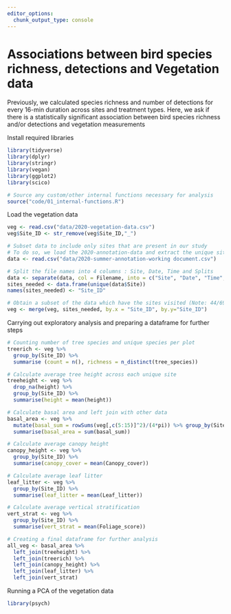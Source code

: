 ```yaml
---
editor_options: 
  chunk_output_type: console
---
```


# Associations between bird species richness, detections and Vegetation data

Previously, we calculated species richness and number of detections for every 16-min duration across sites and treatment types. Here, we ask if there is a statistically significant association between bird species richness and/or detections and vegetation measurements

Install required libraries
```r
library(tidyverse)
library(dplyr)
library(stringr)
library(vegan)
library(ggplot2)
library(scico)

# Source any custom/other internal functions necessary for analysis
source("code/01_internal-functions.R")
```


Load the vegetation data
```r
veg <- read.csv("data/2020-vegetation-data.csv")
veg$Site_ID <- str_remove(veg$Site_ID,"_")

# Subset data to include only sites that are present in our study
# To do so, we load the 2020-annotation-data and extract the unique sites
data <- read.csv("data/2020-summer-annotation-working document.csv")

# Split the file names into 4 columns : Site, Date, Time and Splits   
data <- separate(data, col = Filename, into = c("Site", "Date", "Time", "Splits"), sep = "_")
sites_needed <- data.frame(unique(data$Site))
names(sites_needed) <- "Site_ID"

# Obtain a subset of the data which have the sites visited (Note: 44/69 sites were visited)
veg <- merge(veg, sites_needed, by.x = "Site_ID", by.y="Site_ID")
```


Carrying out exploratory analysis and preparing a dataframe for further steps
```r
# Counting number of tree species and unique species per plot
treerich <- veg %>% 
  group_by(Site_ID) %>% 
  summarise (count = n(), richness = n_distinct(tree_species))

# Calculate average tree height across each unique site
treeheight <- veg %>% 
  drop_na(height) %>% 
  group_by(Site_ID) %>% 
  summarise(height = mean(height))

# Calculate basal area and left join with other data
basal_area <- veg %>% 
  mutate(basal_sum = rowSums(veg[,c(5:15)]^2)/(4*pi)) %>% group_by(Site_ID, Site_type) %>% 
  summarise(basal_area = sum(basal_sum)) 

# Calculate average canopy height
canopy_height <- veg %>%
  group_by(Site_ID) %>%
  summarise(canopy_cover = mean(Canopy_cover))

# Calculate average leaf litter
leaf_litter <- veg %>%
  group_by(Site_ID) %>%
  summarise(leaf_litter = mean(Leaf_litter))

# Calculate average vertical stratification
vert_strat <- veg %>%
  group_by(Site_ID) %>%
  summarise(vert_strat = mean(Foliage_score))

# Creating a final dataframe for further analysis
all_veg <- basal_area %>% 
  left_join(treeheight) %>%
  left_join(treerich) %>%
  left_join(canopy_height) %>%
  left_join(leaf_litter) %>%
  left_join(vert_strat)
```

Running a PCA of the vegetation data
```r
library(psych)

```



